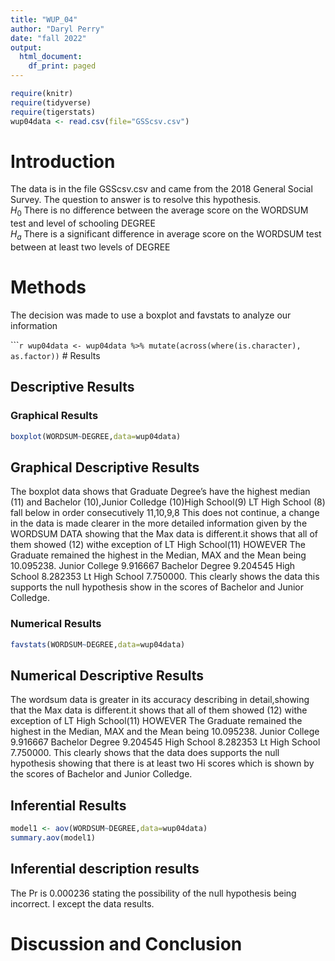 ```yaml
---
title: "WUP_04"
author: "Daryl Perry"
date: "fall 2022"
output:
  html_document:
    df_print: paged
---
```


```r
require(knitr)
require(tidyverse)
require(tigerstats)
wup04data <- read.csv(file="GSScsv.csv")
```


# Introduction

<!--In this section you explain what you are trying to show.  Where did the data come from?  What is the research or other question you are trying to answer?!-->

The data is in the file GSScsv.csv and came from the 2018 General Social Survey.  The question to answer is to resolve this hypothesis.  
$H_0$ There is no difference between the average score on the WORDSUM test and level of schooling DEGREE  
$H_a$ There is a significant difference in average score on the WORDSUM test between at least two levels of DEGREE  

# Methods

<!--Decide on your methods:  use "variable analysis" or other appropriate descriptors.  Make sure to choose at least one graphical method and at least one numerical method.!-->
The decision was made to use a boxplot and favstats to analyze our information

``````r
wup04data <- wup04data %>%
mutate(across(where(is.character), as.factor))
```
# Results

<!--Divide this section into two sub-sections:  One for your descriptive  results and one for your inferential results.!-->

## Descriptive Results

### Graphical Results

<!--Graphical results here.  Make sure to show your code.  Provide appropriate labels for axes, giving units if possible, and provide a good title for the graph, too.  Use the graphical results to describe the patterns if any that exist in the data as focused toward the research question!-->


```r
boxplot(WORDSUM~DEGREE,data=wup04data)
```
## Graphical Descriptive Results

The boxplot data shows that Graduate Degree's have the highest median (11) and Bachelor (10),Junior Colledge (10)High School(9) LT High School (8) fall below in order consecutively 11,10,9,8 This does not continue, a change in the data is made clearer in the more detailed information given by the WORDSUM DATA showing that the Max data is different.it shows that all of them showed (12) withe exception of LT High School(11) HOWEVER The Graduate remained the highest in the Median, MAX and the Mean being 10.095238. Junior College 9.916667 Bachelor Degree 9.204545 High School 8.282353 Lt High School 7.750000. This clearly shows the data this supports the null hypothesis show in the scores of Bachelor and Junior Colledge.


### Numerical Results

<!--Numerical results go here. Use the numerical results to describe the patterns if any that exist in the data as focused toward the research question!-->

```r
favstats(WORDSUM~DEGREE,data=wup04data)
```
## Numerical Descriptive Results
The wordsum data is greater in its accuracy describing in detail,showing that the Max data is different.it shows that all of them showed (12) withe exception of LT High School(11) HOWEVER The Graduate remained the highest in the Median, MAX and the Mean being 10.095238. Junior College 9.916667 Bachelor Degree 9.204545 High School 8.282353 Lt High School 7.750000. This clearly shows that the data does supports the null hypothesis showing that there is at least two Hi scores which is shown by the scores of Bachelor and Junior Colledge.

## Inferential Results

<!--State hypothesis clearly.  Make sure your discussion of the inferential test covers all the aspects that the test output produces, such as test statistic, p-value etc.  Make a decision about the null hypothesis, explain the assumptions on which the selected test/procedure was based, and why the chosen procedure satisfys the assumptions and is appropriate to answer the research question!-->
```r
model1 <- aov(WORDSUM~DEGREE,data=wup04data)
summary.aov(model1)
```
## Inferential description results
The Pr is 0.000236 stating the possibility of the null hypothesis being incorrect. I except the data results.



# Discussion and Conclusion

<!--Discussion and conclusion here.  If you found a relationship be sure to consider whether the relationship occurs because one of the variavbles causes the other, or whether they perhasps are related for some other reason.  Watch the chapter 6 videos from the GeorgeTown videos collection.!-->
